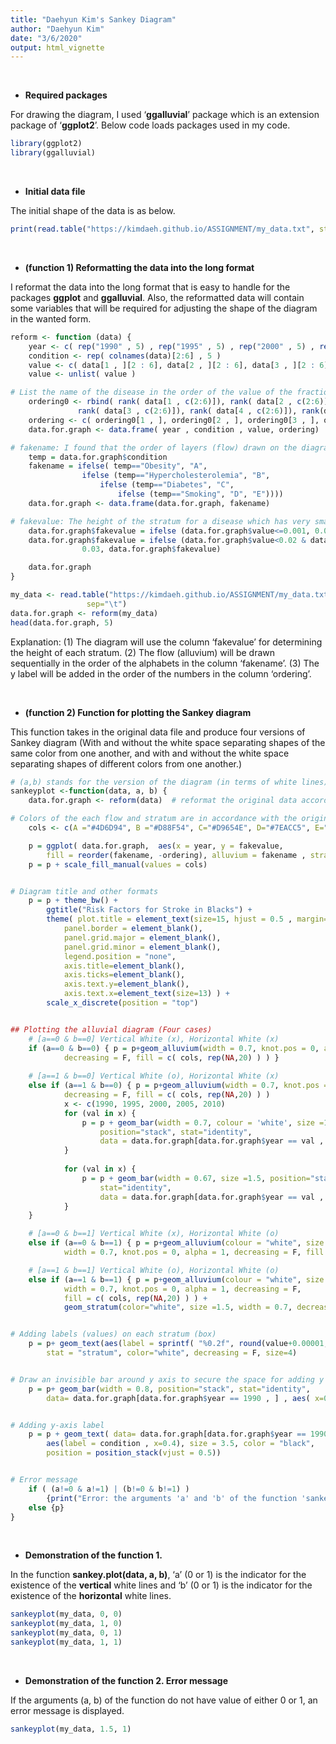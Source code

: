 ```yaml
---
title: "Daehyun Kim's Sankey Diagram"
author: "Daehyun Kim"
date: "3/6/2020"
output: html_vignette
---
```


&nbsp; \newline 

* **Required packages**

For drawing the diagram, I used '**ggalluvial**' package which is an extension package of '**ggplot2**'. Below code loads packages used in my code.

```r
library(ggplot2)
library(ggalluvial)
```

&nbsp; \newline 

* **Initial data file**

The initial shape of the data is as below.

```r
print(read.table("https://kimdaeh.github.io/ASSIGNMENT/my_data.txt", stringsAsFactors=F, sep="\t") )
```

&nbsp; \newline 

* **(function 1) Reformatting the data into the long format**

I reformat the data into the long format that is easy to handle for the packages **ggplot** and **ggalluvial**. Also, the reformatted data will contain some variables that will be required for adjusting the shape of the diagram in the wanted form.

```r
reform <- function (data) {		
    year <- c( rep("1990" , 5) , rep("1995" , 5) , rep("2000" , 5) , rep("2005" , 5) , rep("2010" , 5) )
    condition <- rep( colnames(data)[2:6] , 5 )
    value <- c( data[1 , ][2 : 6], data[2 , ][2 : 6], data[3 , ][2 : 6], data[4 , ][2 : 6], data[5 , ][2 : 6] ) 
    value <- unlist( value )

# List the name of the disease in the order of the value of the fraction as of 1990. (In order to make y axis label)
    ordering0 <- rbind( rank( data[1 , c(2:6)]), rank( data[2 , c(2:6)]), +
               rank( data[3 , c(2:6)]), rank( data[4 , c(2:6)]), rank(data[5, c(2:6)]) )
    ordering <- c( ordering0[1 , ], ordering0[2 , ], ordering0[3 , ], ordering0[4 , ], ordering0[5 , ] )
    data.for.graph <- data.frame( year , condition , value, ordering)

# fakename: I found that the order of layers (flow) drawn on the diagram is in the alphabetical order of the disease name. However, the diagram in the Excel file is not so. Therefore, I reorder the sequence of the disease in accordance with the order in the original diagram. 
    temp = data.for.graph$condition
    fakename = ifelse( temp=="Obesity", "A", 
    			ifelse (temp=="Hypercholesterolemia", "B",
    			    ifelse (temp=="Diabetes", "C",
    			        ifelse (temp=="Smoking", "D", "E"))))
    data.for.graph <- data.frame(data.for.graph, fakename)    

# fakevalue: The height of the stratum for a disease which has very small value of fraction is too short so the diagram drawn does not display such disease (e.g., Obesity in 1990). Therefore, I adjusted the value of fraction of each disease in a way the plotted diagram can display it.
    data.for.graph$fakevalue = ifelse (data.for.graph$value<=0.001, 0.025, data.for.graph$value)
    data.for.graph$fakevalue = ifelse (data.for.graph$value<0.02 & data.for.graph$value>=0.01, +
    			0.03, data.for.graph$fakevalue)

    data.for.graph
}
```

```r
my_data <- read.table("https://kimdaeh.github.io/ASSIGNMENT/my_data.txt", stringsAsFactors=F, 
     		     sep="\t")
data.for.graph <- reform(my_data)
head(data.for.graph, 5)
```
Explanation: (1) The diagram will use the column 'fakevalue' for determining the height of each stratum. (2) The flow (alluvium) will be drawn sequentially in the order of the alphabets in the column 'fakename'. (3) The y label will be added in the order of the numbers in the column 'ordering'. 

&nbsp; \newline 

* **(function 2) Function for plotting the Sankey diagram**

This function takes in the original data file and produce four versions of Sankey diagram (With and without the white space separating shapes of the same color from one another, and with and without the white space separating shapes of different colors from one another.) 

```r
# (a,b) stands for the version of the diagram (in terms of white lines)
sankeyplot <-function(data, a, b) {		
    data.for.graph <- reform(data)	# reformat the original data according to function 2

# Colors of the each flow and stratum are in accordance with the original diagram in the Excel file ( "Obesity: A" / "Hypercholesterolemia: B" / "Diabetes: C" / " Smoking: D" / " Hypertension: E" )
    cols <- c(A ="#4D6D94", B ="#D88F54", C="#D9654E", D="#7EACC5", E="#8ABA8F")

    p = ggplot( data.for.graph,  aes(x = year, y = fakevalue, 
    	fill = reorder(fakename, -ordering), alluvium = fakename , stratum = fakename)) 
    p = p + scale_fill_manual(values = cols)


# Diagram title and other formats
    p = p + theme_bw() + 
    	ggtitle("Risk Factors for Stroke in Blacks") + 
    	theme( plot.title = element_text(size=15, hjust = 0.5 , margin=margin(0,0,30,0)),
    		panel.border = element_blank(), 	
    		panel.grid.major = element_blank(), 	
    		panel.grid.minor = element_blank(), 	
    		legend.position = "none", 	
    		axis.title=element_blank(),	
    		axis.ticks=element_blank(), 	
    		axis.text.y=element_blank(),
    		axis.text.x=element_text(size=13) ) +
    	scale_x_discrete(position = "top") 


## Plotting the alluvial diagram (Four cases)
    # [a==0 & b==0] Vertical White (x), Horizontal White (x)
    if (a==0 & b==0) { p = p+geom_alluvium(width = 0.7, knot.pos = 0, alpha = 1, 
     		decreasing = F, fill = c( cols, rep(NA,20) ) ) } 
   
    # [a==1 & b==0] Vertical White (o), Horizontal White (x)
    else if (a==1 & b==0) { p = p+geom_alluvium(width = 0.7, knot.pos = 0, alpha = 1, 
    		decreasing = F, fill = c( cols, rep(NA,20) ) )
    		x <- c(1990, 1995, 2000, 2005, 2010)
    		for (val in x) {
    			p = p + geom_bar(width = 0.7, colour = 'white', size =1.5, 
    				position="stack", stat="identity", 
    				data = data.for.graph[data.for.graph$year == val , ]) 
    		}
    		
    		for (val in x) {
    			p = p + geom_bar(width = 0.67, size =1.5, position="stack", 
    				stat="identity", 
    				data = data.for.graph[data.for.graph$year == val , ] )
    		} 
    }

    # [a==0 & b==1] Vertical White (x), Horizontal White (o)
    else if (a==0 & b==1) { p = p+geom_alluvium(colour = "white", size = 1.5, 
    		width = 0.7, knot.pos = 0, alpha = 1, decreasing = F, fill = c( cols, rep(NA,20) ) ) } 

    # [a==1 & b==1] Vertical White (o), Horizontal White (o)
    else if (a==1 & b==1) { p = p+geom_alluvium(colour = "white", size = 1.5, 
    		width = 0.7, knot.pos = 0, alpha = 1, decreasing = F, 
    		fill = c( cols, rep(NA,20) ) ) +
    		geom_stratum(color="white", size =1.5, width = 0.7, decreasing = F) }


# Adding labels (values) on each stratum (box)
    p = p+ geom_text(aes(label = sprintf( "%0.2f", round(value+0.00001, digits = 2) )), 
    	stat = "stratum", color="white", decreasing = F, size=4)


# Draw an invisible bar around y axis to secure the space for adding y axis label
    p = p+ geom_bar(width = 0.8, position="stack", stat="identity", 
    	data= data.for.graph[data.for.graph$year == 1990 , ] , aes( x=0.3), alpha = 0 )


# Adding y-axis label
    p = p + geom_text( data= data.for.graph[data.for.graph$year == 1990 , ], 
    	aes(label = condition , x=0.4), size = 3.5, color = "black", 
    	position = position_stack(vjust = 0.5))


# Error message
    if ( (a!=0 & a!=1) | (b!=0 & b!=1) ) 
    	{print("Error: the arguments 'a' and 'b' of the function 'sankey.plot(data, a, b)' should have the value of either 0 or 1.") } 
    else {p}
}
```

&nbsp; \newline 

* **Demonstration of the function 1.**

In the function **sankey.plot(data, a, b)**, 'a' (0 or 1) is the indicator for the existence of the **vertical** white lines and 'b' (0 or 1) is the indicator for the existence of the **horizontal** white lines. 

```r
sankeyplot(my_data, 0, 0)
sankeyplot(my_data, 1, 0)
sankeyplot(my_data, 0, 1)
sankeyplot(my_data, 1, 1)
```

&nbsp; \newline 

* **Demonstration of the function 2. Error message**

If the arguments (a, b) of the function do not have value of either 0 or 1, an error message is displayed.
```r
sankeyplot(my_data, 1.5, 1)
```

